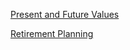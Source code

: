 [Present and Future Values](a01-fvs-pvs.html)

[Retirement Planning](a02-retirement-planning.html)


